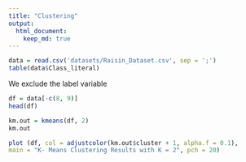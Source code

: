 ```yaml
---
title: "Clustering"
output:  
  html_document:
    keep_md: true
---
```



```r
data = read.csv('datasets/Raisin_Dataset.csv', sep = ';')
table(data$Class_literal)
```

We exclude the label variable
```r
df = data[-c(8, 9)]
head(df)
```

```r
km.out = kmeans(df, 2)
km.out
```


```r
plot (df, col = adjustcolor(km.out$cluster + 1, alpha.f = 0.1),
main = "K- Means Clustering Results with K = 2", pch = 20)
```